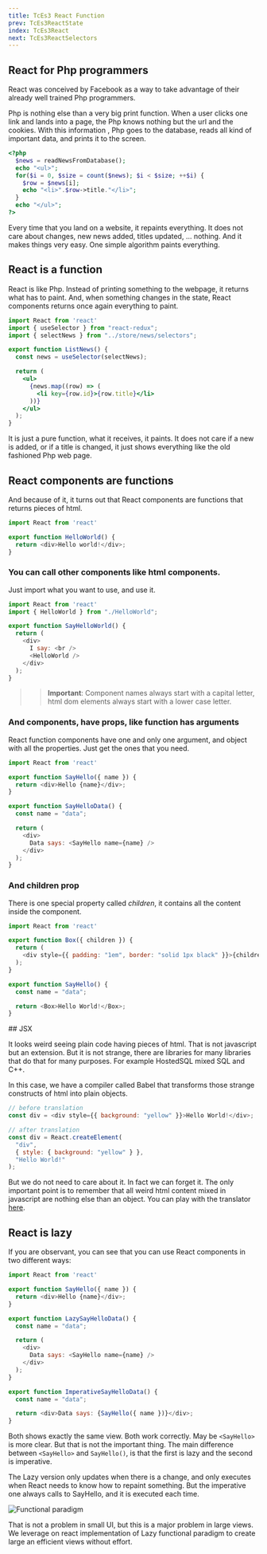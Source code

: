 ```yaml
---
title: TcEs3 React Function
prev: TcEs3ReactState
index: TcEs3React
next: TcEs3ReactSelectors
---
```


## React for Php programmers

React was conceived by Facebook as a way to take advantage of their already well
trained Php programmers.

Php is nothing else than a very big print function. When a user clicks one link
and lands into a page, the Php knows nothing but the url and the cookies. With
this information , Php goes to the database, reads all kind of important data,
and prints it to the screen.

```php
<?php
  $news = readNewsFromDatabase();
  echo "<ul>";
  for($i = 0, $size = count($news); $i < $size; ++$i) {
    $row = $news[i];
    echo "<li>".$row->title."</li>";
  }
  echo "</ul>";
?>
```

Every time that you land on a website, it repaints everything. It does not care
about changes, new news added, titles updated, ... nothing. And it makes things
very easy. One simple algorithm paints everything.

## React is a function

React is like Php. Instead of printing something to the webpage, it returns what
has to paint. And, when something changes in the state, React components returns
once again everything to paint.

```jsx
import React from 'react'
import { useSelector } from "react-redux";
import { selectNews } from "../store/news/selectors";

export function ListNews() {
  const news = useSelector(selectNews);

  return (
    <ul>
      {news.map((row) => (
        <li key={row.id}>{row.title}</li>
      ))}
    </ul>
  );
}
```

It is just a pure function, what it receives, it paints. It does not care if a
new is added, or if a title is changed, it just shows everything like the old
fashioned Php web page.

## React components are functions

And because of it, it turns out that React components are functions that returns
pieces of html.

```javascript
import React from 'react'

export function HelloWorld() {
  return <div>Hello world!</div>;
}
```

### You can call other components like html components.

Just import what you want to use, and use it.

```javascript
import React from 'react'
import { HelloWorld } from "./HelloWorld";

export function SayHelloWorld() {
  return (
    <div>
      I say: <br />
      <HelloWorld />
    </div>
  );
}
```

> > **Important**: Component names always start with a capital letter, html dom
> > elements always start with a lower case letter.

### And components, have props, like function has arguments

React function components have one and only one argument, and object with all
the properties. Just get the ones that you need.

```javascript
import React from 'react'

export function SayHello({ name }) {
  return <div>Hello {name}</div>;
}

export function SayHelloData() {
  const name = "data";

  return (
    <div>
      Data says: <SayHello name={name} />
    </div>
  );
}
```

### And children prop

There is one special property called _children_, it contains all the content
inside the component.

```javascript
import React from 'react'

export function Box({ children }) {
  return (
    <div style={{ padding: "1em", border: "solid 1px black" }}>{children}</div>
  );
}

export function SayHello() {
  const name = "data";

  return <Box>Hello World!</Box>;
}
```

## JSX

It looks weird seeing plain code having pieces of html. That is not javascript
but an extension. But it is not strange, there are libraries for many libraries
that do that for many purposes. For example HostedSQL mixed SQL and C++.

In this case, we have a compiler called Babel that transforms those strange
constructs of html into plain objects.

```javascript
// before translation
const div = <div style={{ background: "yellow" }}>Hello World!</div>;

// after translation
const div = React.createElement(
  "div",
  { style: { background: "yellow" } },
  "Hello World!"
);
```

But we do not need to care about it. In fact we can forget it. The only
important point is to remember that all weird html content mixed in javascript
are nothing else than an object. You can play with the translator
[here](https://babeljs.io/repl/#?browsers=Chrome%2080&build=&builtIns=false&corejs=3.6&spec=false&loose=false&code_lz=MYewdgzgLgBAJgSwG4wLwwDyJdAngGwFNUBvEmAIwENgBrAcwCcQBXMOALhgCJdD98IAO7cYAXzEA-ABL9BMAOohG-OAEIMAemySA3EA&debug=false&forceAllTransforms=false&shippedProposals=false&circleciRepo=&evaluate=false&fileSize=false&timeTravel=true&sourceType=module&lineWrap=true&presets=env%2Creact&prettier=true&targets=&version=7.14.4&externalPlugins=).

## React is lazy

If you are observant, you can see that you can use React components in two
different ways:

```javascript
import React from 'react'

export function SayHello({ name }) {
  return <div>Hello {name}</div>;
}

export function LazySayHelloData() {
  const name = "data";

  return (
    <div>
      Data says: <SayHello name={name} />
    </div>
  );
}

export function ImperativeSayHelloData() {
  const name = "data";

  return <div>Data says: {SayHello({ name })}</div>;
}
```

Both shows exactly the same view. Both work correctly. May be `<SayHello>` is
more clear. But that is not the important thing. The main difference between
`<SayHello>` and `SayHello()`, is that the first is lazy and the second is
imperative.

The Lazy version only updates when there is a change, and only executes when
React needs to know how to repaint something. But the imperative one always
calls to SayHello, and it is executed each time.

<div style={{textAlign:'center', maxWidth:'20em', margin:'auto'}}>


![Functional paradigm](/images/view/FunctionalFlow.png)

</div>


That is not a problem in small UI, but this is a major problem in large views.
We leverage on react implementation of Lazy functional paradigm to create large
an efficient views without effort.
